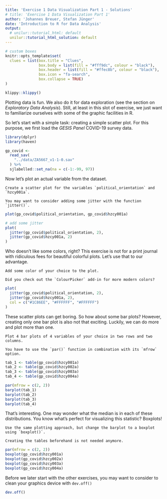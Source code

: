 ```yaml
---
title: 'Exercise 1 Data Visualization Part 1 - Solutions'
# title: 'Exercise 1 Data Visualization Part 1'
author: 'Johannes Breuer, Stefan Jünger'
date: 'Introduction to R for Data Analysis'
output:
  # unilur::tutorial_html: default
  unilur::tutorial_html_solution: default
---
```


```r
# custom boxes
knitr::opts_template$set(
  clues = list(box.title = "Clues",
               box.body = list(fill = "#fff9dc", colour = "black"),
               box.header = list(fill = "#ffec8b", colour = "black"),
               box.icon = "fa-search",
               box.collapse = TRUE)
)
```

```r
klippy::klippy()
```

Plotting data is fun. We also do it for data exploration (see the section on *Exploratory Data Analysis*). Still, at least in this slot of exercise, we just want to familiarize ourselves with some of the graphic facilities in R.

So let's start with a simple task: creating a simple scatter plot. For this purpose, we first load the *GESIS Panel* COVID-19 survey data.

```r
library(dplyr)
library(haven)

gp_covid <- 
  read_sav(
    "../data/ZA5667_v1-1-0.sav"
  ) %>% 
  sjlabelled::set_na(na = c(-1:-99, 97))
```

Now let's plot an actual variable from the dataset.

```block
Create a scatter plot for the variables `political_orientation` and `hzcy001a`.
```

```block
You may want to consider adding some jitter with the function `jitter()`.
```

```r
plot(gp_covid$political_orientation, gp_covid$hzcy001a)

# add some jitter
plot(
  jitter(gp_covid$political_orientation, 2), 
  jitter(gp_covid$hzcy001a, 2)
)
```

Who doesn't like some colors, right? This exercise is not for a print journal with ridiculous fees for beautiful colorful plots. Let's use that to our advantage.

```block
Add some color of your choice to the plot.
```

```block
Did you check out the `ColourPicker` add-in for more modern colors?
```

```r
plot(
  jitter(gp_covid$political_orientation, 2), 
  jitter(gp_covid$hzcy001a, 2),
  col = c("#1C86EE", "#FFFFFF", "#FFFFFF")
)
```

These scatter plots can get boring. So how about some bar plots? However, creating only one bar plot is also not that exciting. Luckily, we can do more and plot more than one.

```block
Plot 4 bar plots of 4 variables of your choice in two rows and two columns.
```

```block
You have to use the `par()` function in combination with its `mfrow` option.
```

```r
tab_1 <- table(gp_covid$hzcy001a)
tab_2 <- table(gp_covid$hzcy002a)
tab_3 <- table(gp_covid$hzcy003a)
tab_4 <- table(gp_covid$hzcy004a)

par(mfrow = c(2, 2))
barplot(tab_1)
barplot(tab_2)
barplot(tab_3)
barplot(tab_4)
```

That's interesting. One may wonder what the median is in each of these distributions. You know what's perfect for visualizing this statistic? Boxplots!

```block
Use the same plotting approach, but change the barplot to a boxplot using `boxplot()`.
```

```block
Creating the tables beforehand is not needed anymore.
```

```r
par(mfrow = c(2, 2))
boxplot(gp_covid$hzcy001a)
boxplot(gp_covid$hzcy002a)
boxplot(gp_covid$hzcy003a)
boxplot(gp_covid$hzcy004a)
```

Before we later start with the other exercises, you may want to consider to clean your graphics device with `dev.off()`

```r
dev.off()
```

